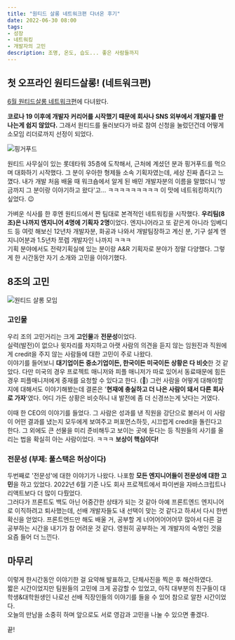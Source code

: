 ```yaml
---
title: "원티드 살롱 네트워크편 다녀온 후기"
date: 2022-06-30 08:00
tags:
- 성장
- 네트워킹
- 개발자의 고민
description: 조명, 온도, 습도... 좋은 사람들까지 
---
```


## 첫 오프라인 원티드살롱! (네트워크편)
[6월 원티드살롱 네트워크편](https://www.wanted.co.kr/events/wantedsalon220629)에 다녀왔다.

**코로나 19 이후에 개발자 커리어를 시작했기 때문에 회사나 SNS 외부에서 개발자를 만나는게 쉽지 않았다.** 
그래서 원티드를 둘러보다가 바로 참여 신청을 눌렀던건데 어떻게 소모임 리더로까지 선정이 되었다.

![핑거푸드](/images/blog/2206/wanted1.jpg)

원티드 사무실이 있는 롯데타워 35층에 도착해서, 근처에 계셨던 분과 핑거푸드를 먹으며 대화하기 시작했다. 
그 분이 우아한 형제들 소속 기획자였는데, 세상 진짜 좁다고 느꼈다.
내가 개발 처음 배울 때 워크숍에서 알게 된 배민 개발자분의 이름을 말했더니 '방금까지 그 분이랑 이야기하고 왔다'고... 
ㅋㅋㅋㅋㅋㅋㅋㅋㅋ 이 맛에 네트워킹하지(?) 싶었다. 😉

가벼운 식사를 한 후엔 원티드에서 짠 팀대로 본격적인 네트워킹을 시작했다. **우리팀(8조)은 나까지 엔지니어 4명에 기획자 2명**이었다. 
엔지니어라고 또 같은게 아니라 임베디드 등 여럿 해보신 12년차 개발자분, 화공과 나와서 개발팀장하고 계신 분, 
기구 설계 엔지니어분과 1.5년차 쪼렙 개발자인 나까지 ㅋㅋㅋ  
기획 분야에서도 전략기획실에 있는 분이랑 A&R 기획자로 분야가 정말 다양했다.
그렇게 한 시간동안 자기 소개와 고민을 이야기했다.

## 8조의 고민

![원티드 살롱 모임](/images/blog/2206/wanted2.jpeg)

### 고인물

우리 조의 고민거리는 크게 **고인물**과 **전문성**이었다.  
실력(발전)이 없으나 윗자리를 차지하고 아랫 사람의 의견을 듣지 않는 임원진과
 직원에게 credit을 주지 않는 사람들에 대한 고민이 주로 나왔다.  
이야기를 들어보니 **대기업이든 중소기업이든, 한국이든 미국이든 상황은 다 비슷**한 것 같았다. 
다만 미국의 경우 프로젝트 매니저와 피플 매니저가 따로 있어서 동료때문에 힘든 경우 피플매니저에게 중재를 요청할 수 있다고 한다. (🫢) 
그런 사람을 어떻게 대해야할지에 대해서도 이야기해봤는데 결론은 '**현재에 충실하고 더 나은 사람이 돼서 다른 회사로 가자**'였다.
 어디 가든 상황은 비슷하니 내 발전에 좀 더 신경쓰는게 낫다는 거였다.  

이때 한 CEO의 이야기를 들었다. 그 사람은 성과를 낸 직원을 강단으로 불러서 
이 사람이 어떤 결과를 냈는지 모두에게 보여주고 퍼포먼스하듯, 시끄럽게 credit을 돌린다고 한다.
그 외에도 큰 선물을 미리 준비해두고 보이는 곳에 둔다는 등 직원들의 사기를 올리는 법을 확실히 아는 사람이었다. ㅋㅋㅋ
**보상이 핵심이다!**

### 전문성 (부제: 풀스택은 허상이다)

두번째로 '전문성'에 대한 이야기가 나왔다.
나포함 **모든 엔지니어들이 전문성에 대한 고민**을 하고 있었다.
2022년 6월 기준 나도 회사 프로젝트에서 파이썬을 자바스크립트나 리액트보다 더 많이 다뤘었다.  
그러다가 프론트도 백도 아닌 어중간한 상태가 되는 것 같아 아예 프론트엔드 엔지니어로 이직하려고 퇴사했는데, 
선배 개발자들도 내 선택이 맞는 것 같다고 하셔서 다시 한번 확신을 얻었다.
프론트엔드만 해도 배울 거, 공부할 게 너어어어어어무 많아서 다른 걸 공부하는 시간을 내기가 참 어려운 것 같다. 
영원히 공부하는 게 개발자의 숙명인 것을 요즘 들어 더 느낀다.

## 마무리

이렇게 한시간동안 이야기한 걸 요약해 발표하고, 단체사진을 찍은 후 해산하였다.  
짧은 시간이었지만 팀원들의 고민에 크게 공감할 수 있었고, 아직 대부분의 친구들이 대학생&대학원생인 나로선
 선배 직장인들의 이야기를 들을 수 있어 참으로 알찬 시간이었다.  
오늘의 만남을 소중히 하며 앞으로도 서로 영감과 고민을 나눌 수 있으면 좋겠다. 

끝!